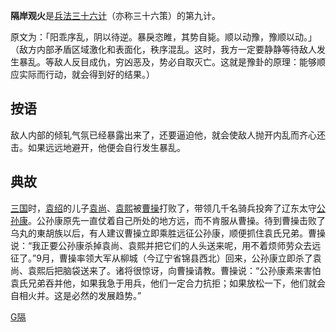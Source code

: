 '''隔岸观火'''是[[兵法|兵法]][[三十六计|三十六计]]（亦称三十六策）的第九计。

原文为：「阳乖序乱，阴以待逆。暴戾恣睢，其势自毙。顺以动豫，豫顺以动。」（敌方内部矛盾区域激化和表面化，秩序混乱。这时，我方一定要静静等待敌人发生暴乱。等敌人反目成仇，穷凶恶及，势必自取灭亡。这就是豫卦的原理：能够顺应实际而行动，就会得到好的结果。）

==按语==
敌人内部的倾轧气氛已经暴露出来了，还要逼迫他，就会使敌人抛开内乱而齐心还击。如果远远地避开，他便会自行发生暴乱。

==典故==
[[三国|三国]]时，[[袁绍|袁绍]]的儿子[[袁尚|袁尚]]、[[袁熙|袁熙]]被[[曹操|曹操]]打败了，带领几千名骑兵投奔了辽东太守[[公孙康|公孙康]]。公孙康原先一直仗着自己所处的地方远，而不肯服从曹操。待到曹操击败了乌丸的東胡族以后，有人建议曹操立即乘胜远征公孙康，顺便抓住袁氏兄弟。曹操说：“我正要公孙康杀掉袁尚、袁熙并把它们的人头送来呢，用不着烦师劳众去远征了。”9月，曹操率领大军从柳城（今辽宁省锦县西北）回来，公孙康立即杀了袁尚、袁熙后把脑袋送来了。诸将很惊讶，向曹操请教。曹操说：“公孙康素来害怕袁氏兄弟吞并他，如果我急于用兵，他们一定合力抗拒；如果放松一下，他们就会自相火并。这是必然的发展趋势。”

{{三十六计}}

[[Category:成语|G隔]]